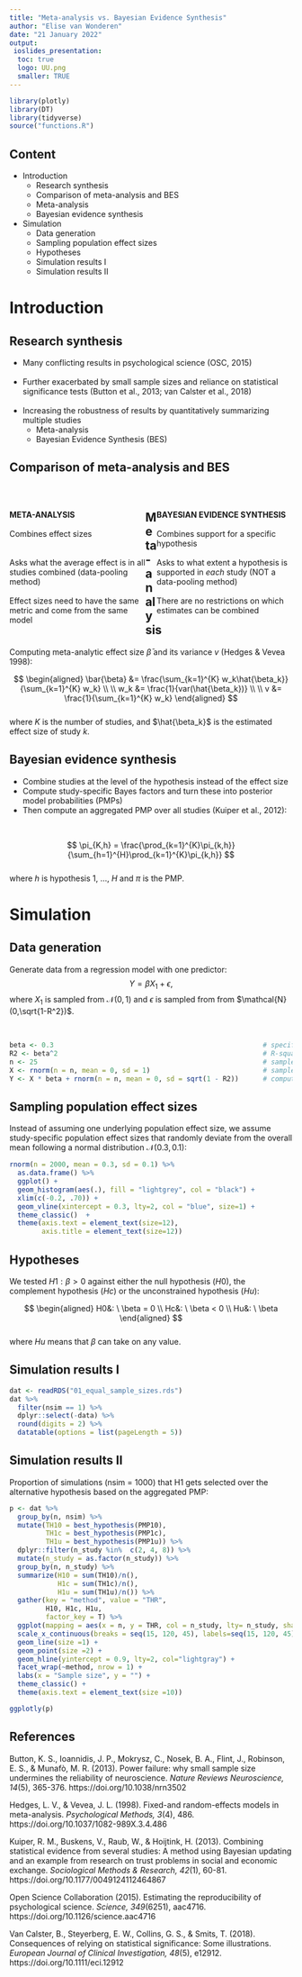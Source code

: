 ```yaml
---
title: "Meta-analysis vs. Bayesian Evidence Synthesis"
author: "Elise van Wonderen"
date: "21 January 2022"
output: 
 ioslides_presentation:
  toc: true
  logo: UU.png
  smaller: TRUE
---
```


```r
library(plotly)
library(DT)
library(tidyverse)
source("functions.R")
```

## Content

- Introduction
    - Research synthesis
    - Comparison of meta-analysis and BES
    - Meta-analysis
    - Bayesian evidence synthesis
- Simulation
    - Data generation
    - Sampling population effect sizes
    - Hypotheses
    - Simulation results I
    - Simulation results II


# Introduction

## Research synthesis

- Many conflicting results in psychological science (OSC, 2015) 
<br>
<br>
- Further exacerbated by small sample sizes and reliance on statistical significance tests (Button et al., 2013; van Calster et al., 2018) 
<br>
<br>
- Increasing the robustness of results by quantitatively summarizing multiple studies
    - Meta-analysis
    - Bayesian Evidence Synthesis (BES)
    
    
## Comparison of meta-analysis and BES

<br>

<div style="float: left; width: 48%;">
**META-ANALYSIS** <br>
<br>
Combines effect sizes <br>
<br>
<br>
Asks what the average effect is in all studies combined (data-pooling method) <br>
<br>
Effect sizes need to have the same metric and come from the same model
</div>

<div style="float: right; width: 48%;">
**BAYESIAN EVIDENCE SYNTHESIS** <br>
<br>
Combines support for a specific hypothesis <br>
<br>
Asks to what extent a hypothesis is supported in *each* study (NOT a data-pooling method) <br>
<br>
There are no restrictions on which estimates can be combined
</div>



## Meta-analysis

Computing meta-analytic effect size $\bar{\beta}$ and its variance $v$ (Hedges & Vevea 1998):

$$ 
\begin{aligned}
\bar{\beta} &= \frac{\sum_{k=1}^{K} w_k\hat{\beta_k}}{\sum_{k=1}^{K} w_k} \\
\\
w_k &= \frac{1}{var(\hat{\beta_k})} \\
\\
v &= \frac{1}{\sum_{k=1}^{K} w_k}
\end{aligned}
$$
<br>
where $K$ is the number of studies, and $\hat{\beta_k}$ is the estimated effect size of study $k$.



## Bayesian evidence synthesis

- Combine studies at the level of the hypothesis instead of the effect size
- Compute study-specific Bayes factors and turn these into posterior model probabilities (PMPs)
- Then compute an aggregated PMP over all studies (Kuiper et al., 2012):

<br>

$$
\pi_{K,h} = \frac{\prod_{k=1}^{K}\pi_{k,h}}{\sum_{h=1}^{H}\prod_{k=1}^{K}\pi_{k,h}}
$$
<br>
where $h$ is hypothesis 1, ..., $H$ and $\pi$ is the PMP.


# Simulation

## Data generation

Generate data from a regression model with one predictor:
$$ Y = \beta X_1 + \epsilon, $$
where $X_1$ is sampled from $\mathcal{N}(0,1)$ and $\epsilon$ is sampled from from $\mathcal{N}(0,\sqrt{1-R^2})$.

<br>

```r
beta <- 0.3                                                    # specify beta value
R2 <- beta^2                                                   # R-squared
n <- 25                                                        # sample size
X <- rnorm(n = n, mean = 0, sd = 1)                            # sample X values
Y <- X * beta + rnorm(n = n, mean = 0, sd = sqrt(1 - R2))      # compute Y
```


## Sampling population effect sizes

Instead of assuming one underlying population effect size, we assume study-specific population effect sizes that randomly deviate from the overall mean following a normal distribution $\mathcal{N}(0.3,0.1)$:

```r
rnorm(n = 2000, mean = 0.3, sd = 0.1) %>% 
  as.data.frame() %>% 
  ggplot() +
  geom_histogram(aes(.), fill = "lightgrey", col = "black") +
  xlim(c(-0.2, .70)) +
  geom_vline(xintercept = 0.3, lty=2, col = "blue", size=1) +
  theme_classic()  +
  theme(axis.text = element_text(size=12),
        axis.title = element_text(size=12))
```

## Hypotheses

We tested $H1: \beta > 0$ against either the null hypothesis ($H0$), the complement hypothesis ($Hc$) or the unconstrained hypothesis ($Hu$):

$$
\begin{aligned}
H0&: \ \beta = 0 \\
Hc&: \ \beta < 0 \\
Hu&: \ \beta
\end{aligned}
$$  
where $Hu$ means that $\beta$ can take on any value.


## Simulation results I


```r
dat <- readRDS("01_equal_sample_sizes.rds")
dat %>% 
  filter(nsim == 1) %>% 
  dplyr::select(-data) %>% 
  round(digits = 2) %>% 
  datatable(options = list(pageLength = 5))
```

## Simulation results II

Proportion of simulations (nsim = 1000) that H1 gets selected over the alternative hypothesis based on the aggregated PMP:

```r
p <- dat %>% 
  group_by(n, nsim) %>%
  mutate(TH10 = best_hypothesis(PMP10),
         TH1c = best_hypothesis(PMP1c),
         TH1u = best_hypothesis(PMP1u)) %>%  
  dplyr::filter(n_study %in%  c(2, 4, 8)) %>%
  mutate(n_study = as.factor(n_study)) %>%
  group_by(n, n_study) %>%
  summarize(H10 = sum(TH10)/n(),
            H1c = sum(TH1c)/n(),
            H1u = sum(TH1u)/n()) %>%
  gather(key = "method", value = "THR",
         H10, H1c, H1u,
         factor_key = T) %>%
  ggplot(mapping = aes(x = n, y = THR, col = n_study, lty= n_study, shape = n_study)) +
  scale_x_continuous(breaks = seq(15, 120, 45), labels=seq(15, 120, 45))  +
  geom_line(size =1) +
  geom_point(size =2) +
  geom_hline(yintercept = 0.9, lty=2, col="lightgray") +
  facet_wrap(~method, nrow = 1) +
  labs(x = "Sample size", y = "") +
  theme_classic() +
  theme(axis.text = element_text(size =10))

ggplotly(p)
```




## References

Button, K. S., Ioannidis, J. P., Mokrysz, C., Nosek, B. A., Flint, J., Robinson, E. S., & Munafò, M. R. (2013). Power failure: why small sample size undermines the reliability of neuroscience. *Nature Reviews Neuroscience, 14*(5), 365-376. https://doi.org/10.1038/nrn3502 

Hedges, L. V., & Vevea, J. L. (1998). Fixed-and random-effects models in meta-analysis. *Psychological Methods, 3*(4), 486. https://doi.org/10.1037/1082-989X.3.4.486

Kuiper, R. M., Buskens, V., Raub, W., & Hoijtink, H. (2013). Combining statistical evidence from several studies: A method using Bayesian updating and an example from research on trust problems in social and economic exchange. *Sociological Methods & Research, 42*(1), 60-81. https://doi.org/10.1177/0049124112464867

Open Science Collaboration (2015). Estimating the reproducibility of psychological science. *Science, 349*(6251), aac4716. https://doi.org/10.1126/science.aac4716 

Van Calster, B., Steyerberg, E. W., Collins, G. S., & Smits, T. (2018). Consequences of relying on statistical significance: Some illustrations. *European Journal of Clinical Investigation, 48*(5), e12912.  https://doi.org/10.1111/eci.12912  








